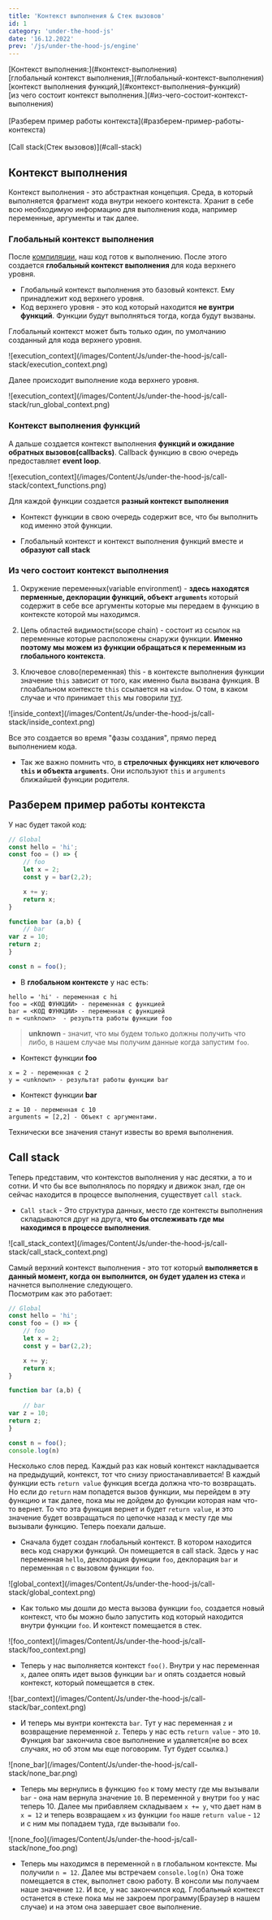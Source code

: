 ```yaml
---
title: 'Контекст выполнения & Стек вызовов'
id: 1
category: 'under-the-hood-js'
date: '16.12.2022'
prev: '/js/under-the-hood-js/engine'
---
```


<div className = 'mdHead'>

<div className = 'tag_js'>[Контекст выполнения:](#контекст-выполнения)</div>
<div className = 'mini_tag_js'>[глобальный контекст выполнения,](#глобальный-контекст-выполнения)</div>
<div className = 'mini_tag_js'>[контекст выполнения функций,](#контекст-выполнения-функций)</div>
<div className = 'mini_tag_js'>[из чего состоит контекст выполнения.](#из-чего-состоит-контекст-выполнения)</div><br/>
<div className = 'tag_js'>[Разберем пример работы контекста](#разберем-пример-работы-контекста)</div><br/>
<div className = 'tag_js'>[Call stack(Стек вызовов)](#call-stack)</div>

</div>

## Контекст выполнения
Контекст выполнения - это абстрактная концепция. Среда, в который выполняется фрагмент кода внутри некоего контекста.
Хранит в себе всю необходимую информацию для выполнения кода, например переменные, аргументы и так далее. 

### Глобальный контекст выполнения
После <span className = 'link_js'>[компиляции](/js/under-the-hood-js/engine#компиляция-и-интерпретация)</span>, наш код готов к выполнению. После этого создается <b>глобальный контекст выполнения</b> для кода верхнего уровня.

* Глобальный контекст выполнения это базовый контекст. Ему принадлежит код верхнего уровня.
* Код верхнего уровня - это код который находится <b>не вунтри функций</b>. Функции будут выполняться тогда, когда будут вызваны.

Глобальный контекст может быть только один, по умолчанию созданный для кода верхнего уровня. 

<div className='container-img'> <span className="img"> ![execution_context](/images/Content/Js/under-the-hood-js/call-stack/execution_context.png) </span></div>

Далее происходит выполнение кода верхнего уровня.

<div className='container-img'> <span className="img"> ![execution_context](/images/Content/Js/under-the-hood-js/call-stack/run_global_context.png) </span></div>

### Контекст выполнения функций
А дальше создается контекст выполнения <b>функций и ожидание обратных вызовов(callbacks)</b>. Callback функцию в свою очередь предоставляет <b>event loop</b>.

<div className='container-img'> <span className="img"> ![execution_context](/images/Content/Js/under-the-hood-js/call-stack/context_functions.png) </span></div>

Для каждой функции создается <b>разный контекст выполнения</b>

* Контекст функции в свою очередь содержит все, что бы выполнить код именно этой функции.

* Глобальный контекст и контекст выполнения функций вместе и <b>образуют call stack </b>

### Из чего состоит контекст выполнения

1. Окружение переменных(variable environment) - <b>здесь находятся перменные, деклорации функций, объект `arguments` </b> который содержит в себе все аргументы которые мы передаем в функцию в контексте которой мы находимся.

2. Цепь областей видимости(scope chain) - состоит из ссылок на переменные которые расположены снаружи функции. <b>Именно поэтому мы можем из функции обращаться к переменным из глобального контекста</b>.

3. Ключевое слово(переменная) this - в контексте выполнения функции значение `this` зависит от того, как именно была вызвана функция. В глоабальном контексте `this` ссылается на `window`. О том, в каком случае и что принимает `this` мы говорили <span className = 'link_js'> [тут](/js/basic-js/this)</span>.

<div className='container-img'> <span className="img"> ![inside_context](/images/Content/Js/under-the-hood-js/call-stack/inside_context.png) </span></div>

Все это создается во время "фазы создания", прямо перед выполнением кода.

* Так же важно помнить что, в <b>стрелочных функциях нет ключевого `this` и объекта `arguments`</b>. Они используют `this` и `arguments` ближайшей функции родителя.


## Разберем пример работы контекста
У нас будет такой код:
```javaScript
// Global
const hello = 'hi';
const foo = () => {
    // foo
    let x = 2;
    const y = bar(2,2);

    x += y;
    return x;
}

function bar (a,b) {
    // bar
var z = 10;
return z;
}

const n = foo();

```

* В <b>глобальном контексте</b> у нас есть:
```
hello = 'hi' - переменная с hi
foo = <КОД ФУНКЦИИ> - переменная с функцией
bar = <КОД ФУНКЦИИ> - переменная с функцией
n = <unknown>  - результта работы функции foo
```
> <b> unknown </b> - значит, что мы будем только должны получить что либо, в нашем случае мы получим данные когда запустим `foo`.

* Контекст функции <b> foo </b>
```
x = 2 - переменная с 2
y = <unknown> - результат работы функции bar 
```
* Контекст функции <b>bar</b>
```
z = 10 - переменная с 10
arguments = [2,2] - Объект с аргументами.
```
Технически все значения станут известы во время выполнения.

## Call stack
Теперь представим, что контекстов выполнения у нас десятки, а то и сотни.
И что бы все выполнялось по порядку и движок знал, где он сейчас находится в процессе выполнения, существует `call stack`.

* `Call stack` - Это структура данных, место где контексты выполнения складываются друг на друга,  <b> что бы отслеживать где мы находимся в процессе выполнения</b>.

<div className='container-img'> <span className="img"> ![call_stack_context](/images/Content/Js/under-the-hood-js/call-stack/call_stack_context.png) </span></div>

Самый верхний контекст выполнения - это тот который <b> выполняется в данный момент, когда он выполнится, он будет удален из стека </b> и начнется выполнение следующего.<br/>
Посмотрим как это работает:
```javaScript
// Global
const hello = 'hi';
const foo = () => {
    // foo
    let x = 2;
    const y = bar(2,2);

    x += y;
    return x;
}

function bar (a,b) {
    
    // bar
var z = 10;
return z;
}

const n = foo();
console.log(n)
```
Несколько слов перед. Каждый раз как новый контекст накладывается на предыдущий, контекст, тот что снизу приостанавливается!
В каждый функции есть `return value` функция всегда должна что-то возвращать. Но если до `return` нам попадется вызов функции, мы перейдем в эту функцию и так далее, пока мы не дойдем до функции которая нам что-то вернет.
То что эта функция вернет и будет `return value`, и это значение будет возвращаться по цепочке назад к месту где мы вызывали функцию. Теперь поехали дальше.

 * Сначала будет создан глобальный контекст. В котором находится весь код снаружи функций. Он помещается в call stack. Здесь у нас переменная `hello`, деклорация функции `foo`, деклорация `bar` и переменная `n` с вызовом функции `foo`.

<div className='container-img'> <span className="img"> ![global_context](/images/Content/Js/under-the-hood-js/call-stack/global_context.png) </span></div>

 * Как только мы дошли до места вызова функции `foo`, создается новый контекст, что бы можно было запустить код который находится внутри функции `foo`. И контекст помещается в стек.

 <div className='container-img'> <span className="img"> ![foo_context](/images/Content/Js/under-the-hood-js/call-stack/foo_context.png) </span></div>

* Теперь у нас выполняется контекст `foo()`. Внутри у нас переменная `x`, далее опять идет вызов функции `bar` и опять создается новый контекст, который помещается в стек.

 <div className='container-img'> <span className="img"> ![bar_context](/images/Content/Js/under-the-hood-js/call-stack/bar_context.png) </span></div>

* И теперь мы вунтри контекста `bar`. Тут у нас переменная `z` и возвращение переменной `z`.
Теперь у нас есть `return value` - это `10`. Функция bar закончила свое выполнение и удаляется(не во всех случаях, но об этом мы еще поговорим. Тут будет ссылка.)

 <div className='container-img'> <span className="img"> ![none_bar](/images/Content/Js/under-the-hood-js/call-stack/none_bar.png) </span></div>

 * Теперь мы вернулись в функцию `foo` к тому месту где мы вызывали `bar` - она нам вернула значение `10`. В переменной `y` внутри `foo` у нас теперь 10.
Далее мы прибавляем складываем `x += y`, что дает нам в `x = 12` и теперь возвращаем `x` из функции `foo` наше `return value` - `12` и с ним мы попадаем туда, где вызывали `foo`.

 <div className='container-img'> <span className="img"> ![none_foo](/images/Content/Js/under-the-hood-js/call-stack/none_foo.png) </span></div>

 * Теперь мы находимся в переменной `n` в глобальном контексте. Мы получили `n = 12`. Далее мы встречаем `console.log(n)` Она тоже помещается в стек, выполнет свою работу.
 В консоли мы получаем наше значение `12`. И все, у нас закончился код. Глобальный контекст останется в стеке пока мы не закроем программу(Браузер в нашем случае) и на этом она завершает свое выполнение.
